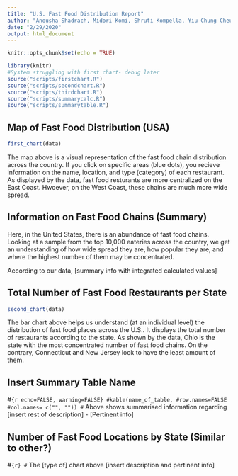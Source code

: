 ```yaml
---
title: "U.S. Fast Food Distribution Report"
author: "Anousha Shadrach, Midori Komi, Shruti Kompella, Yiu Chung Cheung"
date: "2/29/2020"
output: html_document
---
```


```r
knitr::opts_chunk$set(echo = TRUE)
```

```r
library(knitr)
#System struggling with first chart- debug later
source("scripts/firstchart.R")
source("scripts/secondchart.R")
source("scripts/thirdchart.R")
source("scripts/summarycalc.R")
source("scripts/summarytable.R")
```


## Map of Fast Food Distribution (USA) 

```r
first_chart(data)
```
The map above is a visual representation of the fast food chain distribution across the country. If you click on specific areas (blue dots), you recieve information on the name, location, and type (category) of each restaurant. As displayed by the data, fast food resturants are more centralized on the East Coast. Hwoever, on the West Coast, these chains are much more wide spread. 

## Information on Fast Food Chains (Summary)

Here, in the United States, there is an abundance of fast food chains. Looking at a sample from the top 10,000 eateries across the country, we get an understanding of how wide spread they are, how popular they are, and where the highest number of them may be concentrated. 

According to our data, [summary info with integrated calculated values]

## Total Number of Fast Food Restaurants per State
```r
second_chart(data)
```
The bar chart above helps us understand (at an individual level) the distribution of fast food places across the U.S.. It displays the total number of restaurants according to the state. As shown by the data, Ohio is the state with the most concentrated number of fast food chains. On the contrary, Connecticut and New Jersey look to have the least amount of them.

## Insert Summary Table Name 
#```{r echo=FALSE, warning=FALSE}
#kable(name_of_table,
#row.names=FALSE
#col.names= c("", ""))
#```
Above shows summarised information regarding [insert rest of description] - [Pertinent info]

## Number of Fast Food Locations by State (Similar to other?)
#```{r}
#```
The [type of] chart above [insert description and pertinent info]